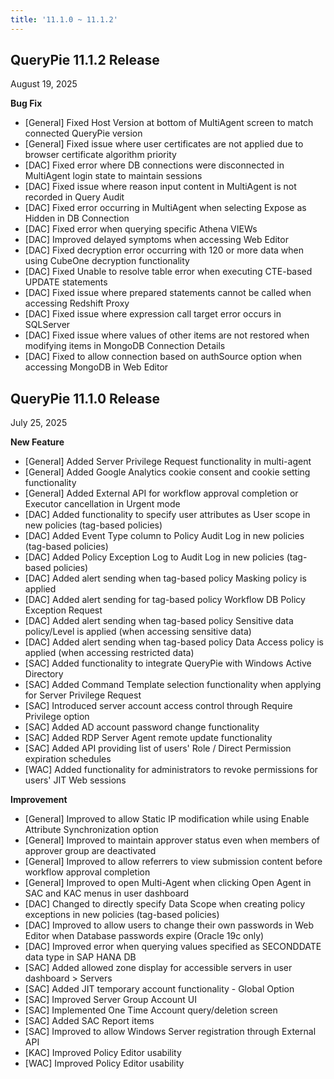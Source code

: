 ```yaml
---
title: '11.1.0 ~ 11.1.2'
---
```


## QueryPie 11.1.2 Release

August 19, 2025


**Bug Fix**

* [General] Fixed Host Version at bottom of MultiAgent screen to match connected QueryPie version
* [General] Fixed issue where user certificates are not applied due to browser certificate algorithm priority
* [DAC] Fixed error where DB connections were disconnected in MultiAgent login state to maintain sessions
* [DAC] Fixed issue where reason input content in MultiAgent is not recorded in Query Audit
* [DAC] Fixed error occurring in MultiAgent when selecting Expose as Hidden in DB Connection
* [DAC] Fixed error when querying specific Athena VIEWs
* [DAC] Improved delayed symptoms when accessing Web Editor
* [DAC] Fixed decryption error occurring with 120 or more data when using CubeOne decryption functionality
* [DAC] Fixed Unable to resolve table error when executing CTE-based UPDATE statements
* [DAC] Fixed issue where prepared statements cannot be called when accessing Redshift Proxy
* [DAC] Fixed issue where expression call target error occurs in SQLServer
* [DAC] Fixed issue where values of other items are not restored when modifying items in MongoDB Connection Details
* [DAC] Fixed to allow connection based on authSource option when accessing MongoDB in Web Editor



## QueryPie 11.1.0 Release

July 25, 2025


**New Feature**

* [General] Added Server Privilege Request functionality in multi-agent
* [General] Added Google Analytics cookie consent and cookie setting functionality
* [General] Added External API for workflow approval completion or Executor cancellation in Urgent mode
* [DAC] Added functionality to specify user attributes as User scope in new policies (tag-based policies)
* [DAC] Added Event Type column to Policy Audit Log in new policies (tag-based policies)
* [DAC] Added Policy Exception Log to Audit Log in new policies (tag-based policies)
* [DAC] Added alert sending when tag-based policy Masking policy is applied
* [DAC] Added alert sending for tag-based policy Workflow DB Policy Exception Request
* [DAC] Added alert sending when tag-based policy Sensitive data policy/Level is applied (when accessing sensitive data)
* [DAC] Added alert sending when tag-based policy Data Access policy is applied (when accessing restricted data)
* [SAC] Added functionality to integrate QueryPie with Windows Active Directory
* [SAC] Added Command Template selection functionality when applying for Server Privilege Request
* [SAC] Introduced server account access control through Require Privilege option
* [SAC] Added AD account password change functionality
* [SAC] Added RDP Server Agent remote update functionality
* [SAC] Added API providing list of users' Role / Direct Permission expiration schedules
* [WAC] Added functionality for administrators to revoke permissions for users' JIT Web sessions

**Improvement**

* [General] Improved to allow Static IP modification while using Enable Attribute Synchronization option
* [General] Improved to maintain approver status even when members of approver group are deactivated
* [General] Improved to allow referrers to view submission content before workflow approval completion
* [General] Improved to open Multi-Agent when clicking Open Agent in SAC and KAC menus in user dashboard
* [DAC] Changed to directly specify Data Scope when creating policy exceptions in new policies (tag-based policies)
* [DAC] Improved to allow users to change their own passwords in Web Editor when Database passwords expire (Oracle 19c only)
* [DAC] Improved error when querying values specified as SECONDDATE data type in SAP HANA DB
* [SAC] Added allowed zone display for accessible servers in user dashboard > Servers
* [SAC] Added JIT temporary account functionality - Global Option
* [SAC] Improved Server Group Account UI
* [SAC] Implemented One Time Account query/deletion screen
* [SAC] Added SAC Report items
* [SAC] Improved to allow Windows Server registration through External API
* [KAC] Improved Policy Editor usability
* [WAC] Improved Policy Editor usability
